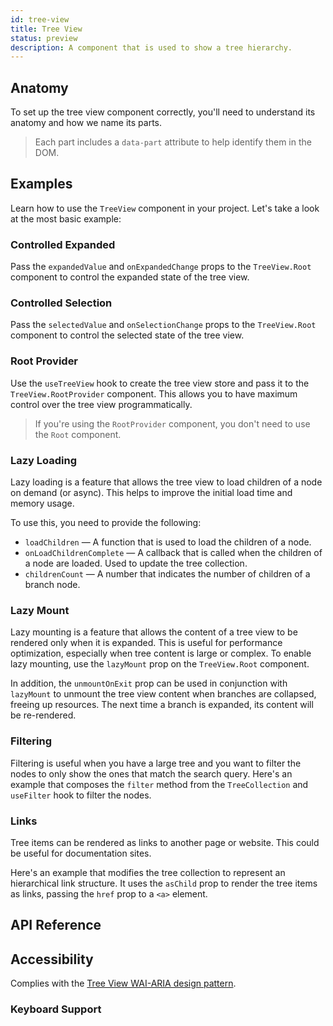 ```yaml
---
id: tree-view
title: Tree View
status: preview
description: A component that is used to show a tree hierarchy.
---
```


<ComponentPreview id="TreeView" />

## Anatomy

To set up the tree view component correctly, you'll need to understand its anatomy and how we name its parts.

> Each part includes a `data-part` attribute to help identify them in the DOM.

<Anatomy id="tree-view" />

## Examples

Learn how to use the `TreeView` component in your project. Let's take a look at the most basic example:

<Example id="basic" />

### Controlled Expanded

Pass the `expandedValue` and `onExpandedChange` props to the `TreeView.Root` component to control the expanded state of
the tree view.

<Example id="controlled-expanded" />

### Controlled Selection

Pass the `selectedValue` and `onSelectionChange` props to the `TreeView.Root` component to control the selected state of
the tree view.

<Example id="controlled-selected" />

### Root Provider

Use the `useTreeView` hook to create the tree view store and pass it to the `TreeView.RootProvider` component. This
allows you to have maximum control over the tree view programmatically.

<Example id="root-provider" />

> If you're using the `RootProvider` component, you don't need to use the `Root` component.

### Lazy Loading

Lazy loading is a feature that allows the tree view to load children of a node on demand (or async). This helps to
improve the initial load time and memory usage.

To use this, you need to provide the following:

- `loadChildren` — A function that is used to load the children of a node.
- `onLoadChildrenComplete` — A callback that is called when the children of a node are loaded. Used to update the tree
  collection.
- `childrenCount` — A number that indicates the number of children of a branch node.

<Example id="async-loading" />

### Lazy Mount

Lazy mounting is a feature that allows the content of a tree view to be rendered only when it is expanded. This is
useful for performance optimization, especially when tree content is large or complex. To enable lazy mounting, use the
`lazyMount` prop on the `TreeView.Root` component.

In addition, the `unmountOnExit` prop can be used in conjunction with `lazyMount` to unmount the tree view content when
branches are collapsed, freeing up resources. The next time a branch is expanded, its content will be re-rendered.

<Example id="lazy-mount" />

### Filtering

Filtering is useful when you have a large tree and you want to filter the nodes to only show the ones that match the
search query. Here's an example that composes the `filter` method from the `TreeCollection` and `useFilter` hook to
filter the nodes.

<Example id="filtering" />

### Links

Tree items can be rendered as links to another page or website. This could be useful for documentation sites.

Here's an example that modifies the tree collection to represent an hierarchical link structure. It uses the `asChild`
prop to render the tree items as links, passing the `href` prop to a `<a>` element.

<Example id="links" />

## API Reference

<ComponentTypes id="tree-view" />

## Accessibility

Complies with the [Tree View WAI-ARIA design pattern](https://www.w3.org/WAI/ARIA/apg/patterns/treeview/).

### Keyboard Support

<KeyBindingsTable id="tree-view" />
